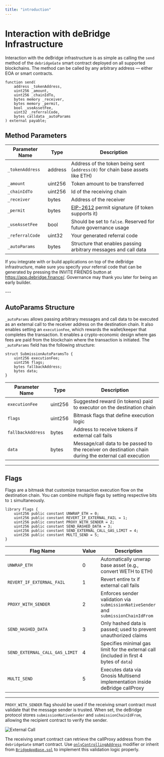 ```yaml
---
title: "introduction"
---
```


# Interaction with deBridge Infrastructure

Interaction with the deBridge infrastructure is as simple as calling the `send` method of the `debridgeGate` smart contract deployed on all supported
blockchains. The method can be called by any arbitrary address — either EOA or smart contracts.

```solidity
function send(
    address _tokenAddress,
    uint256 _amount,
    uint256 _chainIdTo,
    bytes memory _receiver,
    bytes memory _permit,
    bool _useAssetFee,
    uint32 _referralCode,
    bytes calldata _autoParams
) external payable;
```

## Method Parameters

| Parameter Name   | Type     | Description                                                                                         |
|------------------|----------|-----------------------------------------------------------------------------------------------------|
| `_tokenAddress`  | address  | Address of the token being sent (`address(0)` for chain base assets like ETH)                      |
| `_amount`        | uint256  | Token amount to be transferred                                                                      |
| `_chainIdTo`     | uint256  | Id of the receiving chain                                                                            |
| `_receiver`      | bytes    | Address of the receiver                                                                             |
| `_permit`        | bytes    | [EIP-2612](https://eips.ethereum.org/EIPS/eip-2612) permit signature (if token supports it)         |
| `_useAssetFee`   | bool     | Should be set to `false`. Reserved for future governance usage                                     |
| `_referralCode`  | uint32   | Your generated referral code                                                                        |
| `_autoParams`    | bytes    | Structure that enables passing arbitrary messages and call data                                     |

<Tip>

If you integrate with or build applications on top of the deBridge infrastructure, make sure you specify your referral code that can be generated by
pressing the INVITE FRIENDS button at https://app.debridge.finance/. Governance may thank you later for being an early builder.

</Tip>
---

## AutoParams Structure

`_autoParams` allows passing arbitrary messages and call data to be executed as an external call to the receiver address on the destination chain. It
also enables setting an `executionFee`, which rewards the wallet/keeper that completes the transaction.  It enables a crypto-economic design where gas
fees are paid from the blockchain where the transaction is initiated. The `_autoParams` field has the following structure:

```solidity
struct SubmissionAutoParamsTo {
    uint256 executionFee;
    uint256 flags;
    bytes fallbackAddress;
    bytes data;
}
```

| Parameter Name     | Type     | Description                                                                                            |
|--------------------|----------|--------------------------------------------------------------------------------------------------------|
| `executionFee`     | uint256  | Suggested reward (in tokens) paid to executor on the destination chain                                 |
| `flags`            | uint256  | Bitmask flags that define execution logic                                                              |
| `fallbackAddress`  | bytes    | Address to receive tokens if external call fails                                                       |
| `data`             | bytes    | Message/call data to be passed to the receiver on destination chain during the external call execution |

---

## Flags

Flags are a bitmask that customize transaction execution flow on the destination chain. You can combine multiple flags by setting respective bits to
`1` simultaneously.

```solidity
library Flags {
    uint256 public constant UNWRAP_ETH = 0;
    uint256 public constant REVERT_IF_EXTERNAL_FAIL = 1;
    uint256 public constant PROXY_WITH_SENDER = 2;
    uint256 public constant SEND_HASHED_DATA = 3;
    uint256 public constant SEND_EXTERNAL_CALL_GAS_LIMIT = 4;
    uint256 public constant MULTI_SEND = 5;
}
```

| Flag Name                    | Value | Description                                                                                           |
|-----------------------------|--------|-------------------------------------------------------------------------------------------------------|
| `UNWRAP_ETH`                | 0      | Automatically unwrap base asset (e.g., convert WETH to ETH)                                           |
| `REVERT_IF_EXTERNAL_FAIL`   | 1      | Revert entire tx if external call fails                                                               |
| `PROXY_WITH_SENDER`         | 2      | Enforces sender validation via `submissionNativeSender` and `submissionChainIdFrom`                  |
| `SEND_HASHED_DATA`          | 3      | Only hashed data is passed; used to prevent unauthorized claims                                        |
| `SEND_EXTERNAL_CALL_GAS_LIMIT` | 4   | Specifies minimal gas limit for the external call (included in first 4 bytes of `data`)              |
| `MULTI_SEND`                | 5      | Executes data via Gnosis Multisend implementation inside deBridge callProxy                          |

---

`PROXY_WITH_SENDER` flag should be used if the receiving smart contract must validate that the message sender is trusted. When set, the deBridge
protocol stores `submissionNativeSender` and `submissionChainIdFrom`, allowing the recipient contract to verify the sender.

![External Call](/images/dmp-contracts-intro.avif)

The receiving smart contract can retrieve the callProxy address from the `debridgeGate` smart contract. Use
[`onlyControllingAddress`](https://github.com/debridge-finance/debridge-contracts-v1/blob/main/contracts/examples/BridgeAppBase.sol#L62) modifier or
inherit from [`BridgeAppBase.sol`](https://github.com/debridge-finance/debridge-contracts-v1/blob/main/contracts/examples/BridgeAppBase.sol) to
implement this validation logic properly.
